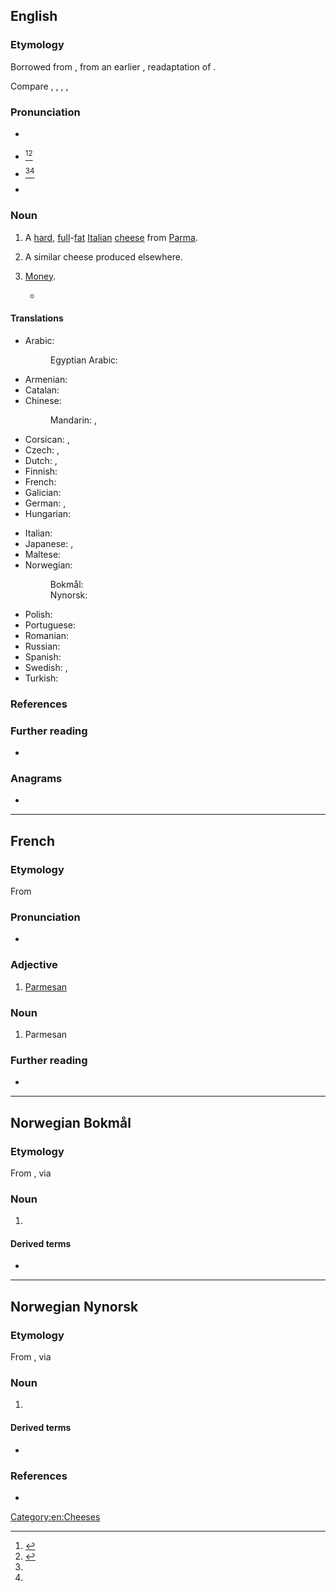 {{also|Parmesan}}
==English==

===Etymology===
Borrowed from {{bor|en|fr|parmesan}}, from an earlier {{inh|fr|LL.|*parmēsanus}}, readaptation of {{inh|fr|la|parmensis}}.

Compare {{cog|it|parmigiano}}, {{cog|ca|parmesà}}, {{cog|pt|parmesaõ}}, {{cog|scn|parmisanu}}, {{cog|es|parmesano}}

===Pronunciation===
* {{a|UK}} {{IPA|en|/ˈpɑːmɪˌzæn/|/ˌpɑːmɪˈzæn/}}
* {{a|UK|also found in the US}} {{IPA|en|/ˈpɑː(ɹ).məˌzɑːn/}}<ref name="Dictionarycom">{{R:Dictionary.com|Parmesan}}</ref><ref name="MW">{{R:Merriam Webster Online|Parmesan}}</ref>
* {{a|found in the US, perhaps under influence from Italian}} {{IPA|en|/ˈpɑɹ.məˌʒɑn/}}<ref name="Dictionarycom"></ref><ref name="MW"></ref>
* {{audio|en|En-au-parmesan.ogg|Audio (AU)}}

===Noun===
{{en-noun|-|s}}

# A [[hard]], [[full]]-[[fat]] [[Italian]] [[cheese]] from [[Parma]].
# {{lb|en|by extension}} A similar cheese produced elsewhere.
# {{lb|en|slang}} [[money|Money]].
#* {{quote-song|en|author=[[w:Kendrick Lamar|Kendrick Duckworth]]; [[w:Mike Will Made It|Michael Williams II]]; Asheton Hoga|artist={{w|Kendrick Lamar}}|title=[[w:Humble (song)|Humble]]|album=[[w:Damn (Kendrick Lamar album)|Damn]]|date=30 March 2017|passage=Finesse a nigga with some counterfeits, but now I'm countin' this / '''Parmesan''' where my accountant lives, in fact I'm downin' this}}

====Translations====
{{trans-top|hard, full-fat Italian cheese from Parma}}
* Arabic: {{t|ar|بَارْمِيجْيَانُو|m|tr=barmijyanū}}
*: Egyptian Arabic: {{t|arz|بارميزان|f|tr=barmizan|sc=Arab}}
* Armenian: {{t|hy|պարմեզան|sc=Armn}}
* Catalan: {{t+|ca|parmesà|m}}
* Chinese:
*: Mandarin: {{t+|cmn|巴馬乾酪|sc=Hani}}, {{t+|cmn|巴马干酪|tr=Bāmǎ gānlào|sc=Hani}}
* Corsican: {{t|co|parmigianu|m}}, {{t|co|parmighjanu|m}}
* Czech: {{t+|cs|parmazán|m}}, {{t+|cs|parmezán|m}}
* Dutch: {{t+|nl|parmezaan|m}}, {{t|nl|parmezaankaas|m}}
* Finnish: {{t+|fi|parmesaani}}
* French: {{t+|fr|parmesan|m}}
* Galician: {{t+|gl|parmesano|m}}
* German: {{t+|de|Parmesan|m}}, {{t+|de|Parmesankäse|m}}
* Hungarian: {{t+|hu|parmezán}}
{{trans-mid}}
* Italian: {{t+|it|parmigiano|m}}
* Japanese: {{t|ja|パルメザン|tr=parumezan}}, {{t|ja|パルミジャーノ|tr=parumijāno}}
* Maltese: {{t|mt|parmeġġan}}
* Norwegian:
*: Bokmål: {{t|nb|parmesan|m}}
*: Nynorsk: {{t|nn|parmesan|m}}
* Polish: {{t+|pl|parmezan|m}}
* Portuguese: {{t+|pt|parmesão|m}}
* Romanian: {{t+|ro|parmezan|n}}
* Russian: {{t+|ru|пармеза́н|m}}
* Spanish: {{t+|es|parmesano|m}}
* Swedish: {{t|sv|parmesan}}, {{t|sv|parmesanost|c}}
* Turkish: {{t|tr|parma peyniri}}
{{trans-bottom}}

===References===
<references/>

===Further reading===
* {{pedia}}

===Anagrams===
* {{anagrams|en|a=aaemnprs|Pearmans|Spearman|spearman}}

[[Category:en:Cheeses]]

----

==French==

===Etymology===
From {{bor|fr|it|parmigiano}}

===Pronunciation===
* {{fr-IPA}}

===Adjective===
{{fr-adj}}

# [[Parmesan]] {{gloss|from Parma}}

===Noun===
{{fr-noun|m}}

# Parmesan {{gloss|cheese}}

===Further reading===
* {{R:TLFi}}

----

==Norwegian Bokmål==
{{wikipedia|lang=no}}

===Etymology===
From {{der|nb|it|parmigiano||from Parma}}, via {{der|nb|fr|parmesan}}

===Noun===
{{nb-noun-mu}}

# {{l|en|Parmesan}} {{qualifier|cheese}} {{topics|nb|Foods}}

====Derived terms====
* {{l|nb|parmesanost}}

----

==Norwegian Nynorsk==

===Etymology===
From {{der|nn|it|parmigiano||from Parma}}, via {{der|nn|fr|parmesan}}

===Noun===
{{nn-noun-mu}}

# {{l|en|Parmesan}} {{qualifier|cheese}} {{topics|nn|Foods}}

====Derived terms====
* {{l|nn|parmesanost}}

===References===
* {{R:The Nynorsk Dictionary}}